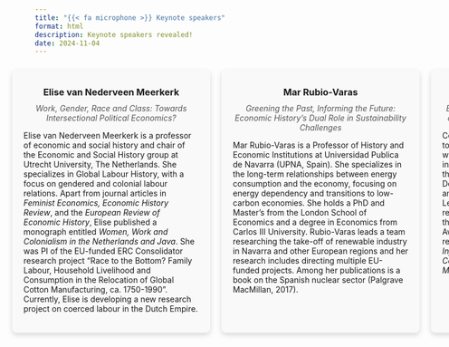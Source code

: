 ```yaml
---
title: "{{< fa microphone >}} Keynote speakers"
format: html
description: Keynote speakers revealed!
date: 2024-11-04
---
```


<style>
/* Container for the cards */
.container {
  display: grid;
  grid-template-columns: repeat(3, minmax(350px, 1fr)); /* Keep the card layout */
  gap: 20px;
  padding: 10px;
  margin-left: -50px; /* Shift the entire container to the left */
}

/* Ensuring responsiveness for smaller screens */
@media (max-width: 768px) {
  .container {
    grid-template-columns: 1fr;
    margin-left: 0; /* Reset left margin for mobile */
  }
}

/* Styling each speaker card */
.speaker-card {
  background-color: #f9f9f9;
  padding: 20px;
  border-radius: 8px;
  box-shadow: 0 4px 10px rgba(0, 0, 0, 0.15);
  transition: transform 0.2s;
  max-width: 400px; /* Set a max width for larger screens */
  margin: 0 auto; /* Center each card within its grid column */
}

/* Hover effect */
.speaker-card:hover {
  transform: scale(1.02);
}

/* Speaker photo styling */
.speaker-photo {
  width: 100%; /* Ensure image spans the width of the card */
  border-radius: 5px;
  margin-bottom: 15px;
}

/* Speaker name styling */
.speaker-name {
  font-size: 1.15em; /* Slightly smaller font size */
  margin-top: 10px;
  font-weight: bold;
  text-align: center;
}

/* Keynote title styling */
.keynote-title {
  font-style: italic;
  color: #555;
  font-size: 1em; /* Reduced font size for long titles */
  margin: 10px 0;
  text-align: center;
}
</style>

<div class="container">

<div class="speaker-card">
  <div class="speaker-name">Elise van Nederveen Meerkerk</div>
  <div class="keynote-title">Work, Gender, Race and Class: Towards Intersectional Political Economics?</div>
  <p>Elise van Nederveen Meerkerk is a professor of economic and social history and chair of the Economic and Social History group at Utrecht University, The Netherlands. She specializes in Global Labour History, with a focus on gendered and colonial labour relations. Apart from journal articles in <em>Feminist Economics, Economic History Review</em>, and the <em>European Review of Economic History</em>, Elise published a monograph entitled <em>Women, Work and Colonialism in the Netherlands and Java</em>. She was PI of the EU-funded ERC Consolidator research project “Race to the Bottom? Family Labour, Household Livelihood and Consumption in the Relocation of Global Cotton Manufacturing, ca. 1750-1990”. Currently, Elise is developing a new research project on coerced labour in the Dutch Empire.</p>
</div>

<div class="speaker-card">
  <div class="speaker-name">Mar Rubio-Varas</div>
  <div class="keynote-title">Greening the Past, Informing the Future: Economic History's Dual Role in Sustainability Challenges</div>
  <p>Mar Rubio-Varas is a Professor of History and Economic Institutions at Universidad Publica de Navarra (UPNA, Spain). She specializes in the long-term relationships between energy consumption and the economy, focusing on energy dependency and transitions to low-carbon economies. She holds a PhD and Master’s from the London School of Economics and a degree in Economics from Carlos III University. Rubio-Varas leads a team researching the take-off of renewable industry in Navarra and other European regions and her research includes directing multiple EU-funded projects. Among her publications is a book on the Spanish nuclear sector (Palgrave MacMillan, 2017).</p>
</div>

<div class="speaker-card">
  <div class="speaker-name">César A. Hidalgo</div>
  <div class="keynote-title">Big Data and Machine Learning Explorations of Economic History and Collective Memory</div>
  <p>César A. Hidalgo is known for his contributions to economic complexity and for his applied work on data visualization and artificial intelligence. Hidalgo is a tenured professor at the Toulouse School of Economics’ Department of Social and Behavioral Sciences and the head of the Center for Collective Learning. Hidalgo's contributions have been recognized with numerous awards, including the 2018 Lagrange Prize and three Webby Awards. He has authored dozens of peer-reviewed papers and three books: <em>Why Information Grows</em>, <em>The Atlas of Economic Complexity</em>, and <em>How Humans Judge Machines</em>.</p>
</div>

</div>
